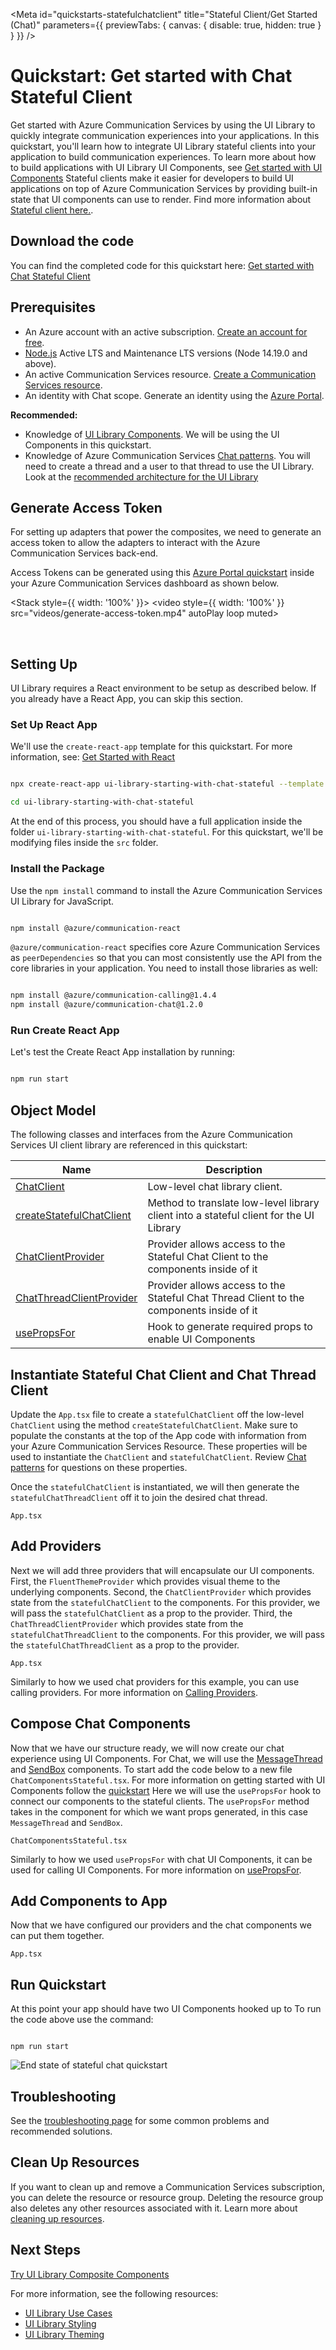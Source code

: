 
<Meta
  id="quickstarts-statefulchatclient"
  title="Stateful Client/Get Started (Chat)"
  parameters={{ previewTabs: { canvas: { disable: true, hidden: true } } }}
/>

# Quickstart: Get started with Chat Stateful Client

Get started with Azure Communication Services by using the UI Library to quickly integrate communication experiences into your applications.
In this quickstart, you'll learn how to integrate UI Library stateful clients into your application to build communication experiences.
To learn more about how to build applications with UI Library UI Components, see [Get started with UI Components](./?path=/docs/quickstarts-uicomponents--page)
Stateful clients make it easier for developers to build UI applications on top of Azure Communication Services by providing built-in state that UI components can use to render.
Find more information about [Stateful client here.](./?path=/docs/statefulclient-overview--page).

## Download the code

You can find the completed code for this quickstart here: [Get started with Chat Stateful Client](https://github.com/Azure-Samples/communication-services-javascript-quickstarts/tree/main/ui-library-starting-with-chat-stateful)

## Prerequisites

- An Azure account with an active subscription. [Create an account for free](https://azure.microsoft.com/free/?WT.mc_id=A261C142F).
- [Node.js](https://nodejs.org/) Active LTS and Maintenance LTS versions (Node 14.19.0 and above).
- An active Communication Services resource. [Create a Communication Services resource](https://docs.microsoft.com/azure/communication-services/quickstarts/create-communication-resource?tabs=windows&pivots=platform-azp).
- An identity with Chat scope. Generate an identity using the [Azure Portal](https://docs.microsoft.com/azure/communication-services/quickstarts/identity/quick-create-identity).

**Recommended:**

- Knowledge of [UI Library Components](./?path=/story/quickstarts-uicomponents--page). We will be using the UI Components in this quickstart.
- Knowledge of Azure Communication Services [Chat patterns](https://docs.microsoft.com/azure/communication-services/concepts/chat/concepts).
  You will need to create a thread and a user to that thread to use the UI Library. Look at the [recommended architecture for the UI Library](./?path=/docs/usecases--page#recommended-architecture)

## Generate Access Token

For setting up adapters that power the composites, we need to generate an access token to allow the adapters to interact with the Azure Communication Services back-end.

Access Tokens can be generated using this [Azure Portal quickstart](https://docs.microsoft.com/en-us/azure/communication-services/quickstarts/identity/quick-create-identity) inside your Azure Communication Services dashboard as shown below.

<Stack style={{ width: '100%' }}>
  <video style={{ width: '100%' }} src="videos/generate-access-token.mp4" autoPlay loop muted></video>
</Stack>

<br />

## Setting Up

UI Library requires a React environment to be setup as described below. If you already have a React App, you can skip this section.

### Set Up React App

We'll use the `create-react-app` template for this quickstart. For more information, see: [Get Started with React](https://reactjs.org/docs/create-a-new-react-app.html)

```bash

npx create-react-app ui-library-starting-with-chat-stateful --template typescript

cd ui-library-starting-with-chat-stateful

```

At the end of this process, you should have a full application inside the folder `ui-library-starting-with-chat-stateful`.
For this quickstart, we'll be modifying files inside the `src` folder.

### Install the Package

Use the `npm install` command to install the Azure Communication Services UI Library for JavaScript.

```bash

npm install @azure/communication-react

```

`@azure/communication-react` specifies core Azure Communication Services as `peerDependencies` so that
you can most consistently use the API from the core libraries in your application. You need to install those libraries as well:

```bash

npm install @azure/communication-calling@1.4.4
npm install @azure/communication-chat@1.2.0

```

### Run Create React App

Let's test the Create React App installation by running:

```bash

npm run start

```

## Object Model

The following classes and interfaces from the Azure Communication Services UI client library are referenced in this quickstart:

| Name                                                                                                                            | Description                                                                              |
| ------------------------------------------------------------------------------------------------------------------------------- | ---------------------------------------------------------------------------------------- |
| [ChatClient](https://azuresdkdocs.blob.core.windows.net/$web/javascript/azure-communication-chat/1.0.0/classes/chatclient.html) | Low-level chat library client.                                                           |
| [createStatefulChatClient](./?path=/story/statefulclient-overview--page)                                                        | Method to translate low-level library client into a stateful client for the UI Library   |
| [ChatClientProvider](./?path=/story/statefulclient-reacthooks-setup--page)                                                      | Provider allows access to the Stateful Chat Client to the components inside of it        |
| [ChatThreadClientProvider](./?path=/story/statefulclient-reacthooks-setup--page)                                                | Provider allows access to the Stateful Chat Thread Client to the components inside of it |
| [usePropsFor](./?path=/story/statefulclient-reacthooks-usepropsfor--page)                                                       | Hook to generate required props to enable UI Components                                  |

## Instantiate Stateful Chat Client and Chat Thread Client

Update the `App.tsx` file to create a `statefulChatClient` off the low-level `ChatClient` using the method `createStatefulChatClient`.
Make sure to populate the constants at the top of the App code with information from your Azure Communication Services Resource.
These properties will be used to instantiate the `ChatClient` and `statefulChatClient`. Review [Chat patterns](https://docs.microsoft.com/azure/communication-services/concepts/chat/concepts) for questions on these properties.

Once the `statefulChatClient` is instantiated, we will then generate the `statefulChatThreadClient` off it to join the desired chat thread.

`App.tsx`

<Source code={ChatAppStateful} />

## Add Providers

Next we will add three providers that will encapsulate our UI components.
First, the `FluentThemeProvider` which provides visual theme to the underlying components.
Second, the `ChatClientProvider` which provides state from the `statefulChatClient` to the components. For this provider, we will pass the `statefulChatClient` as a prop to the provider.
Third, the `ChatThreadClientProvider` which provides state from the `statefulChatThreadClient` to the components. For this provider, we will pass the `statefulChatThreadClient` as a prop to the provider.

`App.tsx`

<Source code={ChatAppStatefulProviders} />

Similarly to how we used chat providers for this example, you can use calling providers.
For more information on [Calling Providers](./?path=/story/statefulclient-reacthooks-setup--page).

## Compose Chat Components

Now that we have our structure ready, we will now create our chat experience using UI Components.
For Chat, we will use the [MessageThread](./?path=/docs/ui-components-messagethread--message-thread) and [SendBox](./?path=/docs/ui-components-sendbox--send-box) components.
To start add the code below to a new file `ChatComponentsStateful.tsx`.
For more information on getting started with UI Components follow the [quickstart](./?path=/story/quickstarts-uicomponents--page)
Here we will use the `usePropsFor` hook to connect our components to the stateful clients.
The `usePropsFor` method takes in the component for which we want props generated, in this case `MessageThread` and `SendBox`.

`ChatComponentsStateful.tsx`

<Source code={ChatComponentsStateful} />

Similarly to how we used `usePropsFor` with chat UI Components, it can be used for calling UI Components.
For more information on [usePropsFor](./?path=/story/statefulclient-reacthooks-usepropsfor--page).

## Add Components to App

Now that we have configured our providers and the chat components we can put them together.

`App.tsx`

<Source code={ChatAppStatefulComplete} />

## Run Quickstart

At this point your app should have two UI Components hooked up to
To run the code above use the command:

```console

npm run start

```

![End state of stateful chat quickstart](images/ChatEndState.png)

## Troubleshooting

See the [troubleshooting page](./?path=/story/troubleshooting--page) for some common problems and recommended solutions.

## Clean Up Resources

If you want to clean up and remove a Communication Services subscription, you can delete the resource or resource group.
Deleting the resource group also deletes any other resources associated with it.
Learn more about [cleaning up resources](https://docs.microsoft.com/azure/communication-services/quickstarts/create-communication-resource?tabs=windows&pivots=platform-azp#clean-up-resources).

## Next Steps

[Try UI Library Composite Components](./?path=/docs/quickstarts-composites--page)

For more information, see the following resources:

- [UI Library Use Cases](./?path=/story/use-cases--page)
- [UI Library Styling](./?path=/story/styling--page)
- [UI Library Theming](./?path=/story/theming--page)
